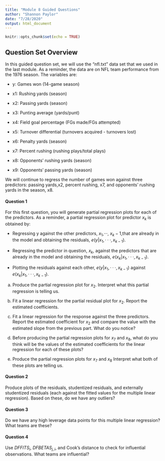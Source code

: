 ```yaml
---
title: "Module 8 Guided Questions"
author: "Shannon Paylor"
date: "7/28/2020"
output: html_document
---
```


```r
knitr::opts_chunk$set(echo = TRUE)
```

## Question Set Overview

In this guided question set, we will use the “nfl.txt” data set that we used in the last module. As a reminder, the data are on NFL team performance from the 1976 season. The variables are:

* y:  Games won (14-game season)

* x1:  Rushing yards (season)

* x2:  Passing yards (season)

* x3:  Punting average (yards/punt)

* x4:  Field goal percentage (FGs made/FGs attempted)

* x5:  Turnover differential (turnovers acquired - turnovers lost)

* x6:  Penalty yards (season)

* x7:  Percent rushing (rushing plays/total plays)

* x8:  Opponents’ rushing yards (season)

* x9:  Opponents’ passing yards (season)

We will continue to regress the number of games won against three predictors: passing yards,x2, percent rushing, x7, and opponents’ rushing yards in the season, x8.

#### Question 1

For this first question, you will generate partial regression plots for each of the predictors.  As a reminder, a partial regression plot for predictor $x_k$ is obtained by:

* Regressing y against the other predictors, $x_1$,···, $x_k−1$,that are already in the model and obtaining the residuals, $e(y|x_1,···, x_{k−1})$.

* Regressing the predictor in question, $x_k$, against the predictors that are already in the model and obtaining the residuals, $e(x_k|x_1,···, x_{k−1})$.

* Plotting the residuals against each other, $e(y|x_1,···, x_{k−1})$ against $e(x_k|x_1,···, x_{k−1})$.

(a) Produce the partial regression plot for $x_2$.  Interpret what this partial regression is telling us.

(b) Fit a linear regression for the partial residual plot for $x_2$. Report the estimated coefficients.

(c) Fit a linear regression for the response against the three predictors.  Report the estimated coefficient for $x_2$ and compare the value with the estimated slope from the previous part. What do you notice?

(d) Before producing the partial regression plots for $x_7$ and $x_8$,  what do you think will be the values of the estimated coefficients for the linear regression for each of these plots?

(e) Produce the partial regression plots for $x_7$ and $x_8$ Interpret what both of these plots are telling us.

#### Question 2

Produce plots of the residuals, studentized residuals, and externally studentized residuals (each against the fitted values for the multiple linear regression). Based on these, do we have any outliers?

#### Question 3

Do we have any high leverage data points for this multiple linear regression?  What teams are these?

#### Question 4

Use $DFFITS_i$, $DFBETAS_{j,i}$, and Cook’s distance to check for influential observations. What teams are influential?

